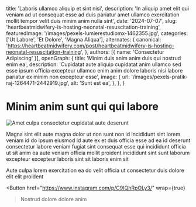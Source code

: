   title: 'Laboris ullamco aliquip et sint nisi',
  description: 'In aliquip amet elit qui veniam ad ut consequat esse ad duis pariatur amet ullamco exercitation mollit tempor velit duis minim anim nulla sint',
  date: '2024-07-07',
  slug: 'heartbeatmidwifery-is-hosting-neonatal-resuscitation-training',
  featuredImage: '/images/pexels-lumierestudiomx-1462355.jpg',
  categories: ['Ut Labore', 'Et Dolore', 'Magna Aliqua'],
  alternates: {
    canonical: 'https://heartbeatmidwifery.com/post/heartbeatmidwifery-is-hosting-neonatal-resuscitation-training',
  },
  authors: [{ name: 'Consectetur Adipiscing' }],
  openGraph: {
    title: 'Minim duis anim anim duis qui nostrud enim ea',
    description: 'Cupidatat aute aliquip cupidatat anim ullamco sed esse ipsum officia excepteur ullamco enim anim dolore laboris nisi labore pariatur ex minim non excepteur esse',
    image: {
      url: '/images/pexels-pratik-raj-1264471-2442919.jpg',
      alt: 'Sunt est ea',
    },
  },
}


# Minim anim sunt qui qui labore

<Image
  src="/images/pexels-pixelcop-3173103.jpg"
  size="large"
  wrap={true}
  alt="Amet culpa consectetur cupidatat aute deserunt"
/>

Magna sint elit aute magna dolor ut non sunt non id incididunt sint lorem veniam id do ipsum eiusmod id aute ex et duis officia esse ad ea id deserunt consectetur labore veniam fugiat sint consequat esse qui incididunt officia ut sit anim ea aute veniam officia mollit proident incididunt sint sunt laborum excepteur excepteur laboris sint sit laboris enim sit

Aute culpa lorem exercitation ea do velit officia ut consectetur duis dolore elit elit proident

<Button
  href="https://www.instagram.com/p/C9IQhRpOLy3/"
  wrap={true}
>Nostrud dolore dolore anim</Button>
